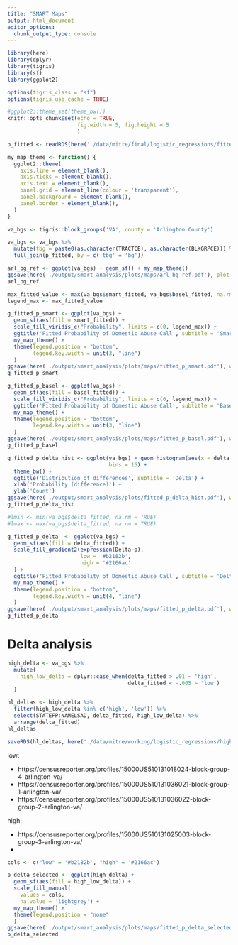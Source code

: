 ```yaml
---
title: "SMART Maps"
output: html_document
editor_options: 
  chunk_output_type: console
---
```


```r
library(here)
library(dplyr)
library(tigris)
library(sf)
library(ggplot2)

options(tigris_class = "sf")
options(tigris_use_cache = TRUE)

#ggplot2::theme_set(theme_bw())
knitr::opts_chunk$set(echo = TRUE,
                      fig.width = 5, fig.height = 5
                      )

p_fitted <- readRDS(here('./data/mitre/final/logistic_regressions/fitted_values_block_group.RDS'))

my_map_theme <- function() {
  ggplot2::theme(
    axis.line = element_blank(),
    axis.ticks = element_blank(),
    axis.text = element_blank(),
    panel.grid = element_line(colour = 'transparent'),
    panel.background = element_blank(),
    panel.border = element_blank(),
  )
}

```

```r
va_bgs <- tigris::block_groups('VA', county = 'Arlington County')

va_bgs <- va_bgs %>%
  mutate(tbg = paste0(as.character(TRACTCE), as.character(BLKGRPCE))) %>%
  full_join(p_fitted, by = c('tbg' = 'bg'))
```

```r
arl_bg_ref <- ggplot(va_bgs) + geom_sf() + my_map_theme()
ggsave(here('./output/smart_analysis/plots/maps/arl_bg_ref.pdf'), plot = arl_bg_ref, width = 5, height = 5, units = 'in', dpi = 300)
arl_bg_ref
```

```r
max_fitted_value <- max(va_bgs$smart_fitted, va_bgs$basel_fitted, na.rm = TRUE)
legend_max <- max_fitted_value

g_fitted_p_smart <- ggplot(va_bgs) +
  geom_sf(aes(fill = smart_fitted)) +
  scale_fill_viridis_c("Probability", limits = c(0, legend_max)) +
  ggtitle('Fitted Probability of Domestic Abuse Call', subtitle = 'Smart Scatter') +
  my_map_theme() +
  theme(legend.position = "bottom",
        legend.key.width = unit(3, "line")
  )
ggsave(here('./output/smart_analysis/plots/maps/fitted_p_smart.pdf'), width = 5, height = 5, units = 'in', dpi = 300)
g_fitted_p_smart

g_fitted_p_basel <- ggplot(va_bgs) +
  geom_sf(aes(fill = basel_fitted)) +
  scale_fill_viridis_c("Probability", limits = c(0, legend_max)) +
  ggtitle('Fitted Probability of Domestic Abuse Call', subtitle = 'Baseline') +
  my_map_theme() +
  theme(legend.position = "bottom",
        legend.key.width = unit(3, "line")
  )
ggsave(here('./output/smart_analysis/plots/maps/fitted_p_basel.pdf'), width = 5, height = 5, units = 'in', dpi = 300)
g_fitted_p_basel
```

```r
g_fitted_p_delta_hist <- ggplot(va_bgs) + geom_histogram(aes(x = delta_fitted),
                                bins = 15) +
  theme_bw() +
  ggtitle('Distribution of differences', subtitle = 'Delta') +
  xlab('Probability (difference)') +
  ylab('Count')
ggsave(here('./output/smart_analysis/plots/fitted_p_delta_hist.pdf'), width = 8, height = 5, units = 'in', dpi = 300)
g_fitted_p_delta_hist
```

```r
#lmin <- min(va_bgs$delta_fitted, na.rm = TRUE)
#lmax <- max(va_bgs$delta_fitted, na.rm = TRUE)

g_fitted_p_delta  <- ggplot(va_bgs) +
  geom_sf(aes(fill = delta_fitted)) +
  scale_fill_gradient2(expression(Delta~p),
                       low = '#b2182b',
                       high = '#2166ac'
  ) +
  ggtitle('Fitted Probability of Domestic Abuse Call', subtitle = 'Delta') +
  my_map_theme() +
  theme(legend.position = "bottom",
        legend.key.width = unit(4, "line")
  )
ggsave(here('./output/smart_analysis/plots/maps/fitted_p_delta.pdf'), width = 5, height = 5, units = 'in', dpi = 300)
g_fitted_p_delta
```

# Delta analysis

```r
high_delta <- va_bgs %>%
  mutate(
    high_low_delta = dplyr::case_when(delta_fitted > .01 ~ 'high',
                                      delta_fitted < -.005 ~ 'low')
  )

hl_deltas <- high_delta %>%
  filter(high_low_delta %in% c('high', 'low')) %>%
  select(STATEFP:NAMELSAD, delta_fitted, high_low_delta) %>%
  arrange(delta_fitted)
hl_deltas

saveRDS(hl_deltas, here('./data/mitre/working/logistic_regressions/high_low_deltas.RDS'))
```

low:

- https://censusreporter.org/profiles/15000US510131018024-block-group-4-arlington-va/
- https://censusreporter.org/profiles/15000US510131036021-block-group-1-arlington-va/
- https://censusreporter.org/profiles/15000US510131036022-block-group-2-arlington-va/

high:

- https://censusreporter.org/profiles/15000US510131025003-block-group-3-arlington-va/
- 

```r
cols <- c("low" = '#b2182b', "high" = '#2166ac')

p_delta_selected <- ggplot(high_delta) +
  geom_sf(aes(fill = high_low_delta)) +
  scale_fill_manual(
    values = cols,
    na.value = 'lightgrey') +
  my_map_theme() +
  theme(legend.position = "none"
  )
ggsave(here('./output/smart_analysis/plots/maps/fitted_p_delta_selected.pdf'), width = 5, height = 5, units = 'in', dpi = 300)
p_delta_selected
```

